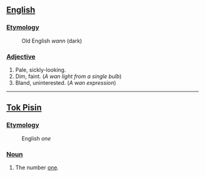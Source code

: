 ==[[English]]==

===[[Etymology]]===
: Old English ''wann'' (dark)

===[[Adjective]]===

# Pale, sickly-looking.
# Dim, faint.  (''A wan light from a single bulb'')
# Bland, uninterested.  (''A wan expression'')

----
==[[Tok Pisin]]==

===[[Etymology]]===
: English ''one''

===[[Noun]]===

# The number [[one]].